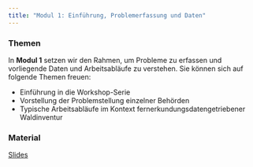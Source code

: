```yaml
---
title: "Modul 1: Einführung, Problemerfassung und Daten"
---
```


### Themen
In **Modul 1** setzen wir den Rahmen, um Probleme zu erfassen und vorliegende Daten und Arbeitsabläufe zu verstehen. Sie können sich auf folgende Themen freuen:

* Einführung in die Workshop-Serie
* Vorstellung der Problemstellung einzelner Behörden
* Typische Arbeitsabläufe im Kontext fernerkundungsdatengetriebener Waldinventur


### Material

[Slides](slides/ADA4_Modul_1.pdf)

<!-- (https://drive.google.com/file/d/1HDsEjkkGjJQPBg10oMNJk4hMsKLC8oeM/view?usp=sharing) -->
